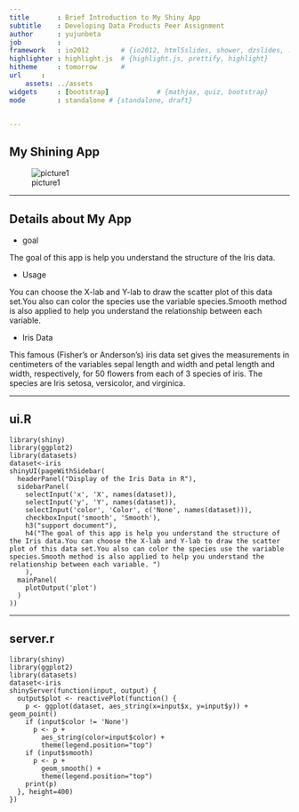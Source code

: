 ```yaml
---
title       : Brief Introduction to My Shiny App
subtitle    : Developing Data Products Peer Assignment
author      : yujunbeta
job         : 
framework   : io2012        # {io2012, html5slides, shower, dzslides, ...}
highlighter : highlight.js  # {highlight.js, prettify, highlight}
hitheme     : tomorrow      # 
url     :
    assets: ../assets
widgets     : [bootstrap]            # {mathjax, quiz, bootstrap}
mode        : standalone # {standalone, draft}


---
```


##  My Shining App

![picture1](F:/yujunbeta/assets/img/my_app.png)




--- 

## Details about My App

+ goal

The goal of this app is help you understand the structure of the Iris data.

+ Usage

You can choose the X-lab and Y-lab to draw the scatter plot of this data set.You also can color the species use the variable species.Smooth method is also applied to help you understand the relationship between each variable.

+ Iris Data

This famous (Fisher's or Anderson's) iris data set gives the measurements in centimeters of the variables sepal length and width and petal length and width, respectively, for 50 flowers from each of 3 species of iris. The species are Iris setosa, versicolor, and virginica.



---

## ui.R
```
library(shiny)
library(ggplot2)
library(datasets)
dataset<-iris
shinyUI(pageWithSidebar(
  headerPanel("Display of the Iris Data in R"),
  sidebarPanel(
    selectInput('x', 'X', names(dataset)),
    selectInput('y', 'Y', names(dataset)),
    selectInput('color', 'Color', c('None', names(dataset))),
    checkboxInput('smooth', 'Smooth'),
    h3("support document"),
    h4("The goal of this app is help you understand the structure of the Iris data.You can choose the X-lab and Y-lab to draw the scatter plot of this data set.You also can color the species use the variable species.Smooth method is also applied to help you understand the relationship between each variable. ")
    ),
  mainPanel(
    plotOutput('plot')
  )
))
```

---
## server.r
```
library(shiny)
library(ggplot2)
library(datasets)
dataset<-iris
shinyServer(function(input, output) {
  output$plot <- reactivePlot(function() {
    p <- ggplot(dataset, aes_string(x=input$x, y=input$y)) + geom_point()
    if (input$color != 'None')
      p <- p + 
        aes_string(color=input$color) + 
        theme(legend.position="top")
    if (input$smooth)
      p <- p + 
        geom_smooth() + 
        theme(legend.position="top")
    print(p)
  }, height=400)
})
```




